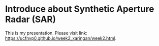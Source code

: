 # Introduce about Synthetic Aperture Radar (SAR)

This is my presentation. Please visit link: <https://ucfnyp0.github.io/week2_xaringan/week2.html>.
